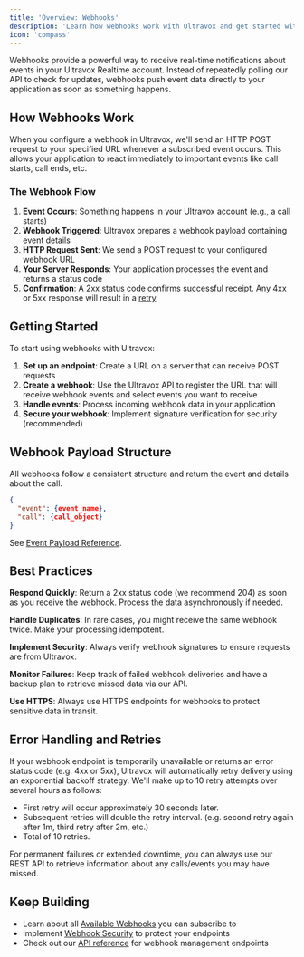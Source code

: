 ```yaml
---
title: 'Overview: Webhooks'
description: 'Learn how webhooks work with Ultravox and get started with real-time notifications.'
icon: 'compass'
---
```


Webhooks provide a powerful way to receive real-time notifications about events in your Ultravox Realtime account. Instead of repeatedly polling our API to check for updates, webhooks push event data directly to your application as soon as something happens.

## How Webhooks Work

When you configure a webhook in Ultravox, we'll send an HTTP POST request to your specified URL whenever a subscribed event occurs. This allows your application to react immediately to important events like call starts, call ends, etc.

### The Webhook Flow

1. **Event Occurs**: Something happens in your Ultravox account (e.g., a call starts)
2. **Webhook Triggered**: Ultravox prepares a webhook payload containing event details
3. **HTTP Request Sent**: We send a POST request to your configured webhook URL
4. **Your Server Responds**: Your application processes the event and returns a status code
5. **Confirmation**: A 2xx status code confirms successful receipt. Any 4xx or 5xx response will result in a [retry]()

## Getting Started

To start using webhooks with Ultravox:

1. **Set up an endpoint**: Create a URL on a server that can receive POST requests
2. **Create a webhook**: Use the Ultravox API to register the URL that will receive webhook events and select events you want to receive
3. **Handle events**: Process incoming webhook data in your application
4. **Secure your webhook**: Implement signature verification for security (recommended)

## Webhook Payload Structure

All webhooks follow a consistent structure and return the event and details about the call.

```json
{
  "event": {event_name},
  "call": {call_object}
}
```

See [Event Payload Reference](./availablewebhooks#event-payload-reference).


## Best Practices

**Respond Quickly**: Return a 2xx status code (we recommend 204) as soon as you receive the webhook. Process the data asynchronously if needed.

**Handle Duplicates**: In rare cases, you might receive the same webhook twice. Make your processing idempotent.

**Implement Security**: Always verify webhook signatures to ensure requests are from Ultravox.

**Monitor Failures**: Keep track of failed webhook deliveries and have a backup plan to retrieve missed data via our API.

**Use HTTPS**: Always use HTTPS endpoints for webhooks to protect sensitive data in transit.

## Error Handling and Retries

If your webhook endpoint is temporarily unavailable or returns an error status code (e.g. 4xx or 5xx), Ultravox will automatically retry delivery using an exponential backoff strategy. We'll make up to 10 retry attempts over several hours as follows:

* First retry will occur approximately 30 seconds later.
* Subsequent retries will double the retry interval. (e.g. second retry again after 1m, third retry after 2m, etc.)
* Total of 10 retries.

For permanent failures or extended downtime, you can always use our REST API to retrieve information about any calls/events you may have missed.


## Keep Building

- Learn about all [Available Webhooks](./availablewebhooks) you can subscribe to
- Implement [Webhook Security](./securingwebhooks) to protect your endpoints
- Check out our [API reference](/api-reference/webhooks/webhooks-list) for webhook management endpoints